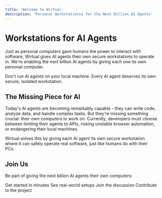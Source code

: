 ```yaml
---
title: 'Welcome to Wirtual'
description: 'Personal Workstationss for the Next Billion AI Agents'
---
```


# Workstations for AI Agents

Just as personal computers gave humans the power to interact with software, Wirtual gives AI agents their own secure workstations to operate in. We're enabling the next billion AI agents by giving each one its own personal computer.

<Callout type="warning">
  Don't run AI agents on your local machine. Every AI agent deserves its own secure, isolated workstation.
</Callout>

## The Missing Piece for AI

Today's AI agents are becoming remarkably capable - they can write code, analyze data, and handle complex tasks. But they're missing something crucial: their own computers to work on. Currently, developers must choose between limiting their agents to APIs, risking unstable browser automation, or endangering their local machines.

Wirtual solves this by giving each AI agent its own secure workstation where it can safely operate real software, just like humans do with their PCs.

## Join Us

Be part of giving the next billion AI agents their own computers:

<Cards>
  <Card title="Quick Start Guide" href="/docs/quickstart">
    Get started in minutes
  </Card>

  <Card title="Example Configurations" href="/docs/examples">
    See real-world setups
  </Card>

  <Card title="Community Forums" href="/community">
    Join the discussion
  </Card>

  <Card title="GitHub" href="https://github.com/wirtual">
    Contribute to the project
  </Card>
</Cards>